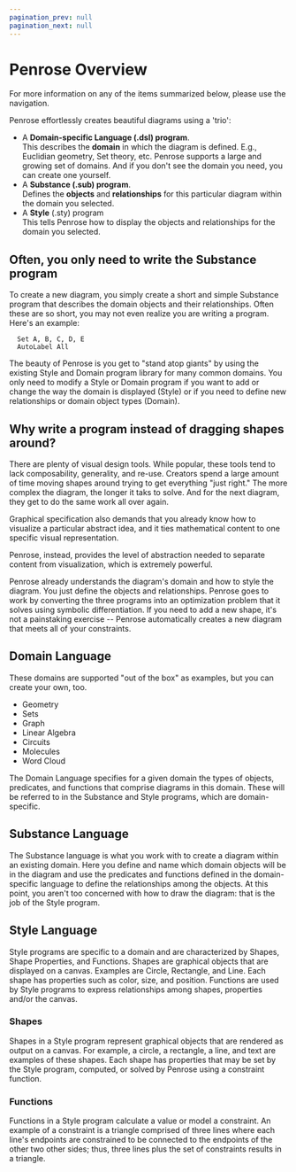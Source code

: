```yaml
---
pagination_prev: null
pagination_next: null
---
```


# Penrose Overview

For more information on any of the items summarized below, please use the navigation.

Penrose effortlessly creates beautiful diagrams using a 'trio':
 - A **Domain-specific Language (.dsl) program**.  
   This describes the __domain__ in which the diagram is defined.  E.g., Euclidian geometry, Set theory, etc.  Penrose supports a large and growing set of domains.  And if you don't see the domain you need, you can create one yourself.
 - A **Substance (.sub) program**.  
   Defines the __objects__ and __relationships__ for this particular diagram within the domain you selected.
 - A **Style** (.sty) program  
  This tells Penrose how to display the objects and relationships for the domain you selected. 

## Often, you only need to write the Substance program ##

To create a new diagram, you simply create a short and simple Substance program that describes the domain objects and their relationships.  Often these are so short, you may not even realize you are writing a program.  Here's an example:

```
  Set A, B, C, D, E
  AutoLabel All
```

The beauty of Penrose is you get to "stand atop giants" by using the existing Style and Domain program library for many common domains.  You only need to modify a Style or Domain program if you want to add or change the way the domain is displayed (Style) or if you need to define new relationships or domain object types (Domain).

## Why write a program instead of dragging shapes around? ##

There are plenty of visual design tools.  While popular, these tools tend to lack composability, generality, and re-use.  Creators spend a large amount of time moving shapes around trying to get everything "just right."  The more complex the diagram, the longer it taks to solve.  And for the next diagram, they get to do the same work all over again.  

Graphical specification also demands that you already know how to visualize a particular abstract idea, and it ties mathematical content to one specific visual representation. 

Penrose, instead, provides the level of abstraction needed to separate content from visualization, which is extremely powerful.

Penrose already understands the diagram's domain and how to style the diagram.  You just define the objects and relationships.  Penrose goes to work by converting the three programs into an optimization problem that it solves using symbolic differentiation.  If you need to add a new shape, it's not a painstaking exercise -- Penrose automatically creates a new diagram that meets all of your constraints.

## Domain Language ##

These domains are supported "out of the box" as examples, but you can create your own, too.
- Geometry
- Sets
- Graph
- Linear Algebra
- Circuits
- Molecules
- Word Cloud

The Domain Language specifies for a given domain the types of objects, predicates, and functions that comprise diagrams in this domain.  These will be referred to in the Substance and Style programs, which are domain-specific.

## Substance Language

The Substance language is what you work with to create a diagram within an existing domain.  Here you define and name which domain objects will be in the diagram and use the predicates and functions defined in the domain-specific language to define the relationships among the objects.  At this point, you aren't too concerned with how to draw the diagram: that is the job of the Style program.

## Style Language ##

Style programs are specific to a domain and are characterized by Shapes, Shape Properties, and Functions.  Shapes are graphical objects that are displayed on a canvas.  Examples are Circle, Rectangle, and Line.  Each shape has properties such as color, size, and position.  Functions are used by Style programs to express relationships among shapes, properties and/or the canvas. 

### Shapes ###

Shapes in a Style program represent graphical objects that are rendered as output on a canvas.  For example, a circle, a rectangle, a line, and text are examples of these shapes.  Each shape has properties that may be set by the Style program, computed, or solved by Penrose using a constraint function.

### Functions ###

Functions in a Style program calculate a value or model a constraint.   An example of a constraint is a triangle comprised of three lines where each line's endpoints are constrained to be connected to the endpoints of the other two other sides; thus, three lines plus the set of constraints results in a triangle.
